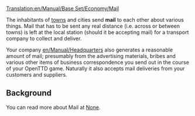 [[Translation:en/Manual/Base Set/Economy/Mail]]

{{en/Cargo|name=Mail
|image=Mail.png
|produced=[[en/Town]], [[en/Manual/Headquarters]]
|accepted=[[en/Town]], [[en/Manual/Headquarters]]
}}

The inhabitants of [[en/town|towns]] and cities send '''mail''' to each other about various things.  Mail that has to be sent any real distance (i.e. across or between towns) is left at the local station (should it be accepting mail) for a transport company to collect and deliver.

Your company [[en/Manual/Headquarters]] also generates a reasonable amount of mail; presumably from the advertising materials, bribes and various other items of business correspondence you send out in the course of your OpenTTD game.  Naturally it also accepts mail deliveries from your customers and suppliers.

==Background==
You can read more about Mail at [https://www.wikipedia.org/wiki/Mail None].